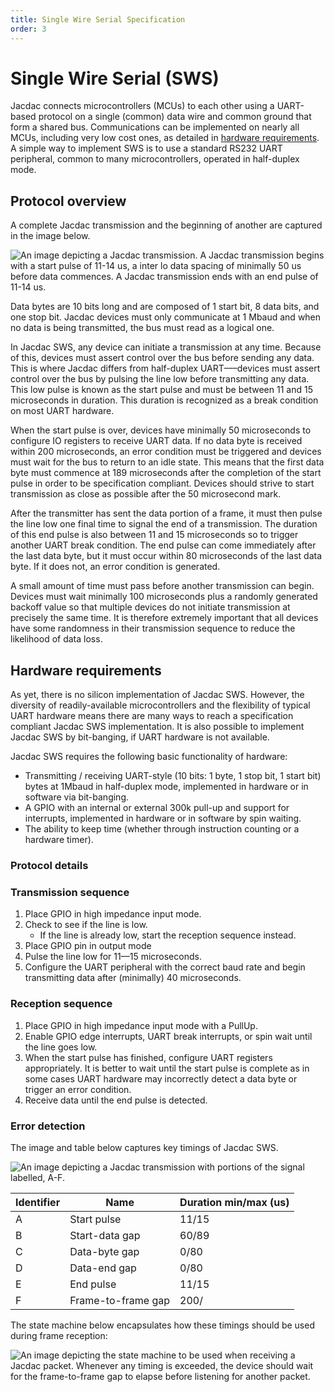 ```yaml
---
title: Single Wire Serial Specification
order: 3
---
```


# Single Wire Serial (SWS)

Jacdac connects microcontrollers (MCUs) to each other using a UART-based protocol on a single (common) data wire
and common ground that form a shared bus. Communications can be implemented on nearly all MCUs, including very 
low cost ones, as detailed in [hardware requirements](#hardware-requirements). A simple way to implement SWS 
is to use a standard RS232 UART peripheral, common to many microcontrollers, operated in half-duplex mode.

## Protocol overview

A complete Jacdac transmission and the beginning of another are captured in the image below.

![An image depicting a Jacdac transmission. A Jacdac transmission begins with a start pulse of 11-14 us, a inter lo data spacing of minimally 50 us before data commences. A Jacdac transmission ends with an end pulse of 11-14 us.](./images/jacdac-activity.png)

Data bytes are 10 bits long and are composed of 1 start bit, 8 data bits, and one stop bit. 
Jacdac devices must only communicate at 1 Mbaud and when no data is being transmitted, 
the bus must read as a logical one.

In Jacdac SWS, any device can initiate a transmission at any time.
Because of this, devices must assert control over the bus before sending any data. 
This is where Jacdac differs from half-duplex UART–––devices must assert control over the bus 
by pulsing the line low before transmitting any data. This low pulse is known as the start pulse 
and must be between 11 and 15 microseconds in duration. This duration is recognized 
as a break condition on most UART hardware.

When the start pulse is over, devices have minimally 50 microseconds to configure IO registers 
to receive UART data. If no data byte is received within 200 microseconds, 
an error condition must be triggered and devices must wait for the bus to return to an idle state. 
This means that the first data byte must commence at 189 microseconds 
after the completion of the start pulse in order to be specification compliant.
Devices should strive to start transmission as close as possible after the 50 microsecond mark.

After the transmitter has sent the data portion of a frame, it must then pulse 
the line low one final time to signal the end of a transmission. 
The duration of this end pulse is also between 11 and 15 microseconds so to trigger 
another UART break condition. The end pulse can come immediately after the last data byte, 
but it must occur within 80 microseconds of the last data byte. If it does not, 
an error condition is generated.

A small amount of time must pass before another transmission can begin. 
Devices must wait minimally 100 microseconds plus a randomly generated backoff value 
so that multiple devices do not initiate transmission at precisely the same time. 
It is therefore extremely important that all devices have some randomness in their transmission sequence
to reduce the likelihood of data loss.

## Hardware requirements

As yet, there is no silicon implementation of Jacdac SWS. 
However, the diversity of readily-available microcontrollers and the flexibility of
typical UART hardware means there are many ways to reach a specification compliant 
Jacdac SWS implementation. It is also possible to implement Jacdac SWS by bit-banging, 
if UART hardware is not available.

Jacdac SWS requires the following basic functionality of hardware:

* Transmitting / receiving UART-style (10 bits: 1 byte, 1 stop bit, 1 start bit) bytes 
at 1Mbaud in half-duplex mode, implemented in hardware or in software via bit-banging.
* A GPIO with an internal or external 300k pull-up and support for interrupts, 
implemented in hardware or in software by spin waiting.
* The ability to keep time (whether through instruction counting or a hardware timer).

### Protocol details

### Transmission sequence

1. Place GPIO in high impedance input mode.
2. Check to see if the line is low.
   - If the line is already low, start the reception sequence instead.
3. Place GPIO pin in output mode
4. Pulse the line low for 11––15 microseconds.
5. Configure the UART peripheral with the correct baud rate and begin transmitting data after (minimally) 40 microseconds.


### Reception sequence

1. Place GPIO in high impedance input mode with a PullUp.
2. Enable GPIO edge interrupts, UART break interrupts, or spin wait until the line goes low.
3. When the start pulse has finished, configure UART registers appropriately. It is better to wait until the start pulse is complete as in some cases UART hardware may incorrectly detect a data byte or trigger an error condition.
4. Receive data until the end pulse is detected.

### Error detection

The image and table below captures key timings of Jacdac SWS.

![An image depicting a Jacdac transmission with portions of the signal labelled, A-F.](./images/jacdac-proto-timings.png)

| Identifier 	| Name 	| Duration min/max (us) 	|
|------------	|-------------	|----------	|
| A          	|Start pulse	|11/15	|
| B          	|Start-data gap	|60/89	|
| C          	|Data-byte gap	|0/80	|
| D          	|Data-end gap	|0/80	|
| E          	|End pulse	|11/15	|
| F          	|Frame-to-frame gap	|200/	|

The state machine below encapsulates how these timings should be used during frame reception:

![An image depicting the state machine to be used when receiving a Jacdac packet. Whenever any timing is exceeded, the device should wait for the frame-to-frame gap to elapse before listening for another packet.](./images/jacdac-state-diagram.png)
